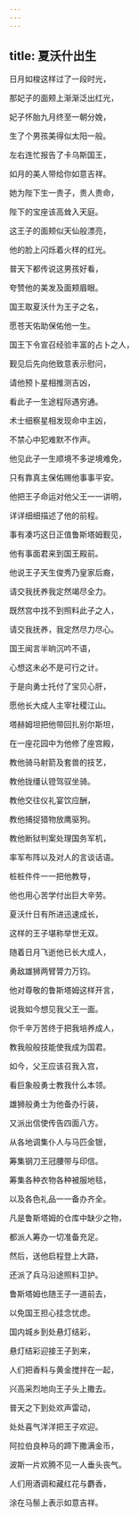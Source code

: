 ```yaml
---
---
---
```

title: 夏沃什出生
---




日月如梭这样过了一段时光，

那妃子的面颊上渐渐泛出红光，

妃子怀胎九月终至一朝分娩，

生了个男孩美得似太阳一般。

左右连忙报告了卡乌斯国王，

如月的美人带给你如意吉祥。

她为陛下生一贵子，贵人贵命，

陛下的宝座该高耸入天庭。

这王子的面颊似天仙般漂亮，

他的脸上闪烁着火样的红光。

普天下都传说这男孩好看，

夸赞他的美发及面颊眉眼。

国王取夏沃什为王子之名，

愿苍天佑助保佑他一生。

国王下令宣召经验丰富的占卜之人，

觐见后先向他致意表示慰问，

请他预卜星相推测吉凶，

看此子一生途程际遇穷通。

术士细察星相发现命中主凶，

不禁心中犯难默不作声。

他见此子一生顺境不多逆境难免，

只有靠真主保佑赐他事事平安。

他把王子命运对他父王一一讲明，

详详细细描述了他的前程。

事有凑巧这日正值鲁斯塔姆觐见，

他有事面君来到国王殿前。

他说王子天生俊秀乃皇家后裔，

请交我抚养我定然竭尽全力。

既然宫中找不到照料此子之人，

请交我抚养，我定然尽力尽心。

国王闻言半晌沉吟不语，

心想这未必不是可行之计。

于是向勇士托付了宝贝心肝，

愿他长大成人主宰社稷江山。

塔赫姆坦把他带回扎别尔斯坦，

在一座花园中为他修了座宫殿，

教他骑马射箭及套兽的技艺，

教他拢缰认镫驾驭坐骑。

教他交往仪礼宴饮应酬，

教他捕捉猎物放鹰驱狗。

教他断狱判案处理国务军机，

率军布阵以及对人的言谈话语。

桩桩件件一一把他教导，

他也用心苦学付出巨大辛劳。

夏沃什日有所进迅速成长，

这样的王子堪称举世无双。

随着日月飞逝他已长大成人，

勇敌雄狮两臂膂力万钧。

他对尊敬的鲁斯塔姆这样开言，

说我如今想见我父王一面。

你千辛万苦终于把我培养成人，

教我般般技能使我成为国君。

如今，父王应该召我入宫，

看巨象般勇士教我什么本领。

雄狮般勇士为他备办行装，

又派出信使传告四面八方。

从各地调集仆人与马匹金银，

筹集钢刀王冠腰带与印信。

筹集各种衣物各种被服地毯，

以及各色礼品一一备办齐全。

凡是鲁斯塔姆的仓库中缺少之物，

都派人筹办一切准备充足。

然后，送他启程登上大路，

还派了兵马沿途照料卫护。

鲁斯塔姆也随王子一道前去，

以免国王担心挂念忧虑。

国内城乡到处悬灯结彩，

悬灯结彩迎接王子到来，

人们把香料与黄金搅拌在一起，

兴高采烈地向王子头上撒去。

普天之下到处欢声雷动，

处处喜气洋洋把王子欢迎。

阿拉伯良种马的蹄下撒满金币，

波斯一片欢腾不见一人垂头丧气。

人们用酒调和藏红花与麝香，

涂在马鬃上表示如意吉祥。